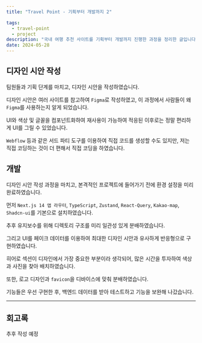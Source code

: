 ```yaml
---
title: "Travel Point - 기획부터 개발까지 2"

tags:
  - travel-point
  - project
description: "국내 여행 추천 사이트를 기획부터 개발까지 진행한 과정을 정리한 글입니다."
date: 2024-05-28
---
```


## 디자인 시안 작성

팀원들과 기획 단계를 마치고, 디자인 시안을 작성하였습니다.

디자인 시안은 여러 사이트를 참고하여 `Figma`로 작성하였고, 이 과정에서 사람들이 왜 `Figma`를 사용하는지 알게 되었습니다.

UI와 색상 및 글꼴을 컴포넌트화하여 재사용이 가능하여 적응된 이후로는 정말 편리하게 UI를 그릴 수 있었습니다.

`Webflow` 등과 같은 서드 파티 도구를 이용하여 직접 코드를 생성할 수도 있지만, 저는 직접 코딩하는 것이 더 편해서 직접 코딩을 하였습니다.

## 개발

디자인 시안 작성 과정을 마치고, 본격적인 프로젝트에 들어가기 전에 환경 설정을 미리 완료하였습니다.

먼저 `Next.js 14 앱 라우터`, `TypeScript`, `Zustand`, `React-Query`, `Kakao-map`, `Shadcn-ui`를 기본으로 설치하였습니다.

추후 유지보수를 위해 디렉토리 구조를 미리 일관성 있게 분배하였습니다.

그리고 UI를 페이크 데이터를 이용하여 최대한 디자인 시안과 유사하게 반응형으로 구현하였습니다.

히어로 섹션이 디자인에서 가장 중요한 부분이라 생각되어, 많은 시간을 투자하여 색상과 사진을 찾아 배치하였습니다.

또한, 로고 디자인과 `favicon`을 디바이스에 맞춰 분배하였습니다.

기능들은 우선 구현한 후, 백엔드 데이터를 받아 테스트하고 기능을 보완해 나갔습니다.

---

## 회고록

추후 작성 예정
